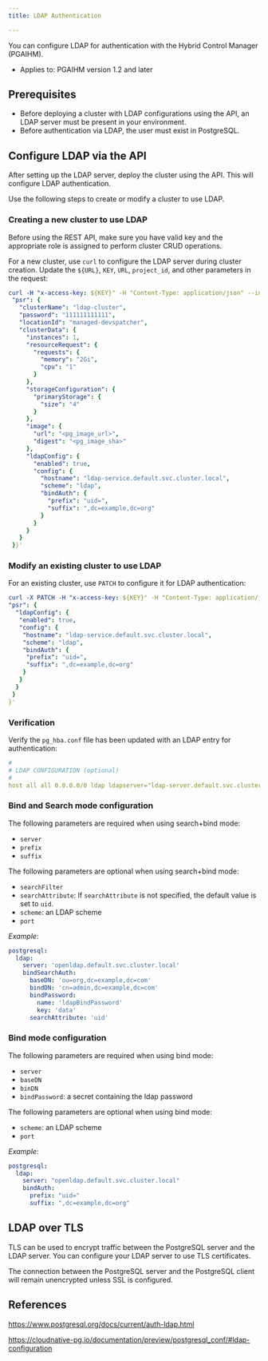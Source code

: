 ```yaml
---
title: LDAP Authentication

---
```


You can configure LDAP for authentication with the Hybrid Control Manager (PGAIHM).

-   Applies to:  PGAIHM version 1.2 and later

## Prerequisites

-   Before deploying a cluster with LDAP configurations using the API, an LDAP server must be present in your environment.
-   Before authentication via LDAP, the user must exist in PostgreSQL.

## Configure LDAP via the API

After setting up the LDAP server, deploy the cluster using the API.  This will configure LDAP authentication.  

Use the following steps to create or modify a cluster to use LDAP.

### Creating a new cluster to use LDAP

Before using the REST API, make sure you have valid key and the appropriate role is assigned to perform cluster CRUD operations.

For a new cluster, use `curl` to configure the LDAP server during cluster creation. Update the `${URL}`, `KEY`, `URL`, `project_id`, and other parameters in the request:

```yaml
curl -H "x-access-key: ${KEY}" -H "Content-Type: application/json" --insecure -s "https://.${URL} edbaiplatform.enterprisedb.network/api/v1/projects/prj_pJ9Ug36492SQhdEQ/clusters" -d '{"projectId": "prj_pJ9Ug36492SQhdEQ",
 "psr": {
   "clusterName": "ldap-cluster",
   "password": "111111111111",
   "locationId": "managed-devspatcher",
   "clusterData": {
     "instances": 1,
     "resourceRequest": {
       "requests": {
         "memory": "2Gi",
         "cpu": "1"
       }
     },
     "storageConfiguration": {
       "primaryStorage": {
         "size": "4"
       }
     },
     "image": {
       "url": "<pg_image_url>",
       "digest": "<pg_image_sha>"
     },
     "ldapConfig": {
       "enabled": true,
       "config": {
         "hostname": "ldap-service.default.svc.cluster.local",
         "scheme": "ldap",
         "bindAuth": {
           "prefix": "uid=",
           "suffix": ",dc=example,dc=org"
         }
       }
     }
   }
 }}'

```

### Modify an existing cluster to use LDAP

For an existing cluster, use `PATCH` to configure it for LDAP authentication:

```yaml
curl -X PATCH -H "x-access-key: ${KEY}" -H "Content-Type: application/json" --insecure -s "https://portal.eks-05220612-main.edbaiplatform.enterprisedb.network/api/v1/projects/prj_sXNNRhwj1YddHslR/clusters/p-lfdghq5gxe" -d '{"projectId": "prj_sXNNRhwj1YddHslR","clusterId": "p-lfdghq5gxe",
"psr": {
  "ldapConfig": {
   "enabled": true,
   "config": {
    "hostname": "ldap-service.default.svc.cluster.local",
    "scheme": "ldap",
    "bindAuth": {
     "prefix": "uid=",
     "suffix": ",dc=example,dc=org"
    }
   }
  }
 }
}'
```

### Verification

Verify the `pg_hba.conf` file has been updated with an LDAP entry for authentication:

```yaml
#
# LDAP CONFIGURATION (optional)
#
host all all 0.0.0.0/0 ldap ldapserver="ldap-server.default.svc.cluster.local" ldapscheme="ldap" ldapprefix="uid=" ldapsuffix=",dc=example,dc=org"
```

### Bind and Search mode configuration

The following parameters are required when using search+bind mode:

-   `server`
-   `prefix`
-   `suffix`

The following parameters are optional when using search+bind mode:

-   `searchFilter`
-   `searchAttribute`:  If `searchAttribute` is not specified, the default value is set to `uid`.
-   `scheme`: an LDAP scheme
-   `port`

*Example*:

```yaml
postgresql:
  ldap:
    server: 'openldap.default.svc.cluster.local'
    bindSearchAuth:
      baseDN: 'ou=org,dc=example,dc=com'
      bindDN: 'cn=admin,dc=example,dc=com'
      bindPassword:
        name: 'ldapBindPassword'
        key: 'data'
      searchAttribute: 'uid'
```

### Bind mode configuration

The following parameters are required when using bind mode:

-   `server`
-   `baseDN`
-   `binDN`
-   `bindPassword`: a secret containing the ldap password

The following parameters are optional when using bind mode:

-   `scheme`: an LDAP scheme
-   `port`

*Example*:

```yaml
postgresql:
  ldap:
    server: "openldap.default.svc.cluster.local"
    bindAuth:
      prefix: "uid="
      suffix: ",dc=example,dc=org"
```

## LDAP over TLS

TLS can be used to encrypt traffic between the PostgreSQL server and the LDAP server. You can configure your LDAP server to use TLS certificates.

The connection between the PostgreSQL server and the PostgreSQL client will remain unencrypted unless SSL is configured.

## References

<https://www.postgresql.org/docs/current/auth-ldap.html>

<https://cloudnative-pg.io/documentation/preview/postgresql_conf/#ldap-configuration>
